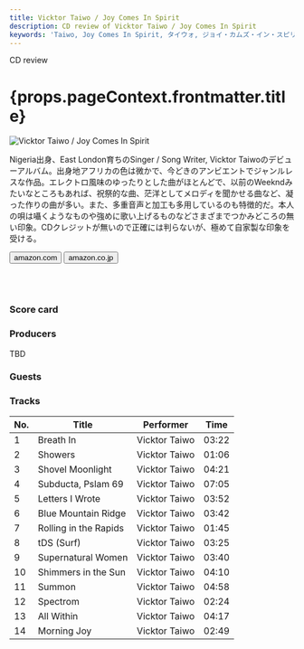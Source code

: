 ```yaml
---
title: Vicktor Taiwo / Joy Comes In Spirit
description: CD review of Vicktor Taiwo / Joy Comes In Spirit
keywords: 'Taiwo, Joy Comes In Spirit, タイウォ, ジョイ・カムズ・イン・スピリット'
---
```




<p className="largeP">CD review</p>
<h1 className="h1--no--margin">{props.pageContext.frontmatter.title}</h1>

<Row  className="image-card-group">
	<Column colMd={"4"} colLg={"4"} noGutterMdLeft="">
       <ImageCard>

![Vicktor Taiwo / Joy Comes In Spirit](../../images/cd/vicktortaiwo1L.jpg) 

</ImageCard>
	</Column>
	<Column colMd={"8"} colLg={"8"} noGutterMdLeft="">
	<p>
	Nigeria出身、East London育ちのSinger / Song Writer, Vicktor Taiwoのデビューアルバム。出身地アフリカの色は微かで、今どきのアンビエントでジャンルレスな作品。エレクトロ風味のゆったりとした曲がほとんどで、以前のWeekndみたいなところもあれば、祝祭的な曲、茫洋としてメロディを聞かせる曲など、凝った作りの曲が多い。また、多重音声と加工も多用しているのも特徴的だ。本人の唄は囁くようなものや強めに歌い上げるものなどさまざまでつかみどころの無い印象。CDクレジットが無いので正確には判らないが、極めて自家製な印象を受ける。
	</p>
	<div>
	  <Button href="https://amzn.to/3e7EgMw" kind="primary" size="small" renderIcon={ArrowUpRight24}>
      amazon.com
    </Button>
		<Button href="https://amzn.to/2Z3aHro" kind="secondary" size="small" renderIcon={ArrowUpRight24}>
      amazon.co.jp
    </Button>
	</div>
	<a href="https://geo.music.apple.com/us/album/joy-comes-in-spirit/1346235983?mt=1&app=music&ls=1&at=11lcug" style="display:inline-block;overflow:hidden;background:url(https://linkmaker.itunes.apple.com/ja-jp/lockup.svg?releaseDate=2018-06-01T00:00:00Z&kind=album&bubble=apple_music&style=mono-black) no-repeat;width:180px;height:45px;"></a>
	<a href="https://geo.music.apple.com/us/album/joy-comes-in-spirit/1346235983?app=itunes&at=11lcug" style="display:inline-block;overflow:hidden;background:url(https://linkmaker.itunes.apple.com/ja-jp/badge-lrg.svg?releaseDate=2018-06-01T00:00:00Z&kind=album&bubble=itunes_music) no-repeat;width:140px;height:45px;"></a>
	</Column>
</Row>
<Row >
	<Column colMd={"4"} colLg={"4"} noGutterMdLeft="">
	<div>
	  <h3>Score card</h3>
		<SliderJS1 value="5" />
	  <SliderJS2 value="1" />
		<SliderJS3 value="2" />
	  <SliderJS4 value="8" />
	</div>
</Column>
<Column colMd={"8"} colLg={"8"} noGutterMdLeft="">
<div>
<h3>Producers</h3>
<p>
TBD
</p>
<h3>Guests</h3>
<p>
</p>
</div>
</Column>
</Row>

<h3>Tracks</h3>

| No. |	 Title                |	 Performer    |	Time  |
| --- |	--------------------- | ------------- | ----- |
| 1	  |	Breath In             |	Vicktor Taiwo |	03:22 |
| 2	  |	Showers               |	Vicktor Taiwo |	01:06 |
| 3	  |	Shovel Moonlight      |	Vicktor Taiwo |	04:21 |
| 4	  |	Subducta, Pslam 69    |	Vicktor Taiwo |	07:05 |
| 5	  |	Letters I Wrote       |	Vicktor Taiwo |	03:52 |
| 6	  |	Blue Mountain Ridge   |	Vicktor Taiwo |	03:42 |
| 7	  |	Rolling in the Rapids |	Vicktor Taiwo |	01:45 |
| 8	  |	tDS (Surf)            |	Vicktor Taiwo |	03:25 |
| 9	  |	Supernatural Women    |	Vicktor Taiwo |	03:40 |
| 10  |	Shimmers in the Sun   |	Vicktor Taiwo |	04:10 |
| 11  |	Summon                |	Vicktor Taiwo |	04:58 |
| 12  |	Spectrom              |	Vicktor Taiwo |	02:24 |
| 13  |	All Within            |	Vicktor Taiwo |	04:17 |
| 14  |	Morning Joy           |	Vicktor Taiwo |	02:49 |
